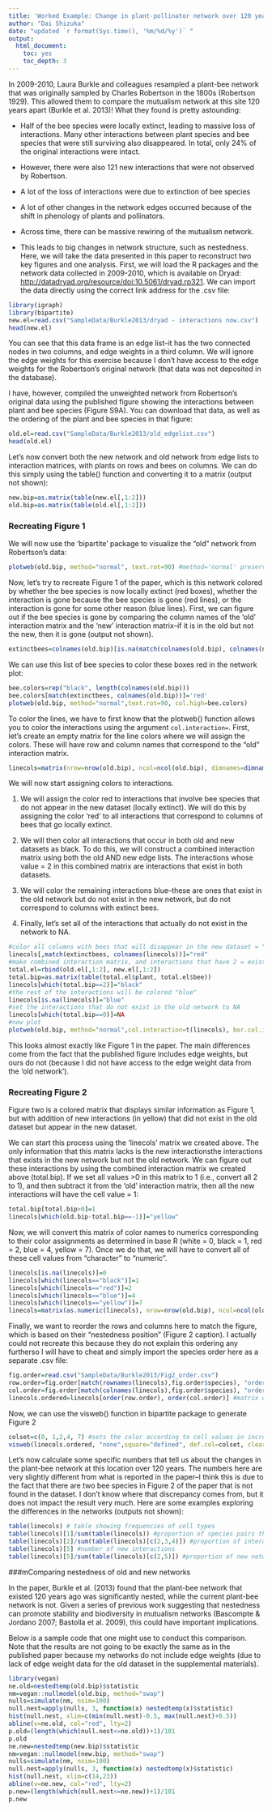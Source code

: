 ```yaml
---
title: 'Worked Example: Change in plant-pollinator network over 120 years'
author: "Dai Shizuka"
date: "updated `r format(Sys.time(), '%m/%d/%y')` "
output: 
  html_document:
    toc: yes
    toc_depth: 3
---
```


In 2009-2010, Laura Burkle and colleagues resampled a plant-bee network that was originally sampled by Charles Robertson in the 1800s (Robertson 1929). This allowed them to compare the mutualism network at this site 120 years apart (Burkle et al. 2013)! What they found is pretty astounding:

* Half of the bee species were locally extinct, leading to massive loss of interactions.
Many other interactions between plant species and bee species that were still surviving also disappeared. In total, only 24% of the original interactions were intact.

* However, there were also 121 new interactions that were not observed by Robertson.

* A lot of the loss of interactions were due to extinction of bee species

* A lot of other changes in the network edges occurred because of the shift in phenology of plants and pollinators. 

* Across time, there can be massive rewiring of the mutualism network.

* This leads to big changes in network structure, such as nestedness.
Here, we will take the data presented in this paper to reconstruct two key figures and one analysis.
First, we will load the R packages and the network data collected in 2009-2010, which is available on Dryad:  [http://datadryad.org/resource/doi:10.5061/dryad.rp321](http://datadryad.org/resource/doi:10.5061/dryad.rp321). We can import the data directly using the correct link address for the .csv file:

```r
library(igraph)
library(bipartite) 
new.el=read.csv("SampleData/Burkle2013/dryad - interactions now.csv")
head(new.el)
```

You can see that this data frame is an edge list--it has the two connected nodes in two columns, and edge weights in a third column. We will ignore the edge weights for this exercise because I don’t have access to the edge weights for the Robertson’s original network (that data was not deposited in the database).

I have, however, compiled the unweighted network from Robertson’s original data using the published figure showing the interactions between plant and bee species (Figure S9A). You can download that data, as well as the ordering of the plant and bee species in that figure:

```r
old.el=read.csv("SampleData/Burkle2013/old_edgelist.csv")
head(old.el)
```

Let’s now convert both the new network and old network from edge lists to interaction matrices, with plants on rows and bees on columns. We can do this simply using the table() function and converting it to a matrix (output not shown):

```r
new.bip=as.matrix(table(new.el[,1:2]))
old.bip=as.matrix(table(old.el[,1:2]))
```


### Recreating Figure 1
We will now use the ‘bipartite’ package to visualize the “old” network from Robertson’s data:

```r
plotweb(old.bip, method="normal", text.rot=90) #method='normal' preserves the order of species in matrix (currently alphabetical)
```

Now, let’s try to recreate Figure 1 of the paper, which is this network colored by whether the bee species is now locally extinct (red boxes), whether the interaction is gone because the bee species is gone (red lines), or the interaction is gone for some other reason (blue lines).
First, we can figure out if the bee species is gone by comparing the column names of the ‘old’ interaction matrix and the ‘new’ interaction matrix--if it is in the old but not the new, then it is gone (output not shown).

```r
extinctbees=colnames(old.bip)[is.na(match(colnames(old.bip), colnames(new.bip)))] #the match function in the bracket returns NA if the name is in old network but not the new network. extinctbees
```

We can use this list of bee species to color these boxes red in the network plot:

```r
bee.colors=rep("black", length(colnames(old.bip))) 
bee.colors[match(extinctbees, colnames(old.bip))]='red'
plotweb(old.bip, method="normal",text.rot=90, col.high=bee.colors)
```

To color the lines, we have to first know that the plotweb() function allows you to color the interactions using the argument `col.interaction=`.
First, let’s create an empty matrix for the line colors where we will assign the colors. These will have row and column names that correspond to the “old” interaction matrix.

```r
linecols=matrix(nrow=nrow(old.bip), ncol=ncol(old.bip), dimnames=dimnames(old.bip))
```

We will now start assigning colors to interactions.

(1) We will assign the color red to interactions that involve bee species that do not appear in the new dataset (locally extinct). We will do this by assigning the color ‘red’ to all interactions that correspond to columns of bees that go locally extinct.

(2) We will then color all interactions that occur in both old and new datasets as black. To do this, we will construct a combined interaction matrix using both the old AND new edge lists. The interactions whose value = 2 in this combined matrix are interactions that exist in both datasets.

(3) We will color the remaining interactions blue--these are ones that exist in the old network but do not exist in the new network, but do not correspond to columns with extinct bees.

(4) Finally, let’s set all of the interactions that actually do not exist in the network to NA.

```r
#color all columns with bees that will disappear in the new dataset = "red"
linecols[,match(extinctbees, colnames(linecols))]="red"
#make combined interaction matrix, and interactions that have 2 = exist in both datasets = "black"
total.el=rbind(old.el[,1:2], new.el[,1:2])
total.bip=as.matrix(table(total.el$plant, total.el$bee)) 
linecols[which(total.bip==2)]="black"
#the rest of the interactions will be colored "blue"
linecols[is.na(linecols)]="blue"
#set the interactions that do not exist in the old network to NA
linecols[which(total.bip==0)]=NA
#now plot
plotweb(old.bip, method="normal",col.interaction=t(linecols), bor.col.interaction=t(linecols), text.rot=90, col.high=bee.colors)
```

This looks almost exactly like Figure 1 in the paper. The main differences come from the fact that the published figure includes edge weights, but ours do not (because I did not have access to the edge weight data from the ‘old network’).


### Recreating Figure 2

Figure two is a colored matrix that displays similar information as Figure 1, but with addition of new interactions (in yellow) that did not exist in the old dataset but appear in the new dataset.

We can start this process using the ‘linecols’ matrix we created above. The only information that this matrix lacks is the new interactionsthe interactions that exists in the new network but not the old network. We can figure out these interactions by using the combined interaction matrix we created above (total.bip). If we set all values >0 in this matrix to 1 (i.e., convert all 2 to 1), and then subtract it from the ‘old’ interaction matrix, then all the new interactions will have the cell value = 1:

```r
total.bip[total.bip>0]=1 
linecols[which(old.bip-total.bip==-1)]="yellow"
```

Now, we will convert this matrix of color names to numerics corresponding to their color assignments as determined in base R (white = 0, black = 1, red = 2, blue = 4, yellow = 7). Once we do that, we will have to convert all of these cell values from “character” to “numeric”.

```r
linecols[is.na(linecols)]=0
linecols[which(linecols=="black")]=1
linecols[which(linecols=="red")]=2
linecols[which(linecols=="blue")]=4
linecols[which(linecols=="yellow")]=7
linecols=matrix(as.numeric(linecols), nrow=nrow(old.bip), ncol=ncol(old.bip), dimnames=dimnames(old.bip))
```

Finally, we want to re­order the rows and columns here to match the figure, which is based on their “nestedness position” (Figure 2 caption). I actually could not re­create this because they do not explain this ordering any further­­so I will have to cheat and simply import the species order here as a separate .csv file:

```r
fig.order=read.csv("SampleData/Burkle2013/Fig2_order.csv") 
row.order=fig.order[match(rownames(linecols),fig.order$species), "order"]
col.order=fig.order[match(colnames(linecols),fig.order$species), "order"] 
linecols.ordered=linecols[order(row.order), order(col.order)] #matrix with the species sorted as in Figure2
```

Now, we can use the visweb() function in bipartite package to generate Figure 2

```r
colset=c(0, 1,2,4, 7) #sets the color according to cell values in increasing order 
visweb(linecols.ordered, "none",square="defined", def.col=colset, clear=F) #def.cols= argument means use the defined color set
```

Let’s now calculate some specific numbers that tell us about the changes in the plant-bee network at this location over 120 years. The numbers here are very slightly different from what is reported in the paper--I think this is due to the fact that there are two bee species in Figure 2 of the paper that is not found in the dataset. I don’t know where that discrepancy comes from, but it does not impact the result very much. Here are some examples exploring the differences in the networks (outputs not shown):

```r
table(linecols) # table showing frequencies of cell types 
table(linecols)[1]/sum(table(linecols)) #proportion of species pairs that never interact
table(linecols)[2]/sum(table(linecols)[c(2,3,4)]) #proportion of interactions existing in old network that persisted to new network
table(linecols)[5] #number of new interactions
table(linecols)[5]/sum(table(linecols)[c(2,5)]) #proportion of new network links that were new.
```

###mComparing nestedness of old and new networks

In the paper, Burkle et al. (2013) found that the plant-bee network that existed 120 years ago was significantly nested, while the current plant-bee network is not. Given a series of previous work suggesting that nestedness can promote stability and biodiversity in mutualism networks (Bascompte & Jordano 2007; Bastolla et al. 2009), this could have important implications.

Below is a sample code that one might use to conduct this comparison. Note that the results are not going to be exactly the same as in the published paper because my networks do not include edge weights (due to lack of edge weight data for the old dataset in the supplemental materials).

```r
library(vegan) 
ne.old=nestedtemp(old.bip)$statistic
nm=vegan::nullmodel(old.bip, method="swap")
nulls=simulate(nm, nsim=100)
null.nest=apply(nulls, 3, function(x) nestedtemp(x)$statistic)
hist(null.nest, xlim=c(min(null.nest)-0.5, max(null.nest)+0.5))
abline(v=ne.old, col="red", lty=2)
p.old=(length(which(null.nest<=ne.old))+1)/101 
p.old
ne.new=nestedtemp(new.bip)$statistic
nm=vegan::nullmodel(new.bip, method="swap")
nulls=simulate(nm, nsim=100)
null.nest=apply(nulls, 3, function(x) nestedtemp(x)$statistic)
hist(null.nest, xlim=c(14,23))
abline(v=ne.new, col="red", lty=2)
p.new=(length(which(null.nest<=ne.new))+1)/101 
p.new
```